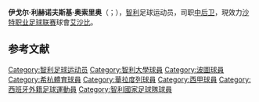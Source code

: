{{blpunsourced|time=2017-02-22T03:45:15+00:00}}
{{expand|time=2017-02-22T03:45:15+00:00}}
{{noteta
|G1=足球|G2=南美球會
|1=zh-hans:波尔图; zh-hk:波圖; 
|2=zh-hans:希洪体育; zh-hk:希杭體育;
|3=zh-hans:巴利亚多利德; zh-hk:華拉度列;
}}
{{Infobox football biography
| name = 伊戈尔·利赫诺夫斯基<br>Igor Lichnovsky
| image = Igor Lichnovski.png
| image_size = 200px
| caption = 
| fullname = Igor Lichnovsky Osorio
| birth_date = {{birth date and age|1994|3|7|df=y}}
| birth_place = 智利[[佩尼亚弗洛尔_(智利)|佩尼亚弗洛尔]]
| height = {{height|m=1.87}}
| currentclub = [[利雅得艾沙比足球會|艾沙比]]
| clubnumber = 2
| position = [[中后卫|中后卫]]
| youthyears1 = 2002–2011
| youthclubs1 = [[智利大学俱乐部|智利大学]]
| years1 = 2011–2014 | clubs1 = [[智利大学俱乐部|智利大学]] | caps1 = 41 | goals1 = 4
| years2 = 2014–2015 | clubs2 = [[波图足球会B队|波尔图B队]] | caps2 = 41 | goals2 = 3
| years3 = 2015–2017 | clubs3 = [[波尔图足球俱乐部|波尔图]] | caps3 = 0 | goals3 = 0
| years4 = 2016 | clubs4 = → [[希洪体育|希洪体育]] (租借) | caps4 = 2 | goals4 = 0
| years5 = 2016–2017 | clubs5 = → [[皇家巴利亚多利德足球俱乐部|巴利亚多利德]] (租借) | caps5 = 18 | goals5 = 1
| years6 = 2017–2018 | clubs6 = [[内卡哈俱乐部|内卡哈]] | caps6 = 34 | goals6 = 0
| years7 = 2018–2020 | clubs7 = [[藍十字|藍十字]] | caps7 = 62 | goals7 = 2
| years8 = 2020– | clubs8 = [[利雅得艾沙比足球會|艾沙比]] | caps8 = 20 | goals8 = 2
| nationalyears1 = 2011
| nationalteam1 = 智利U17
| nationalcaps1 = 1
| nationalgoals1 = 0
| nationalyears2 = 2013
| nationalteam2 = 智利U20
| nationalcaps2 = 11
| nationalgoals2 = 1
| nationalyears3 = 2014– | nationalteam3 = [[智利国家足球队|智利]] | nationalcaps3 = 7 | nationalgoals3 = 0
| pcupdate = 14 May 2016
| ntupdate = 22 June 2016
}}

'''伊戈尔·利赫诺夫斯基·奥索里奥'''（{{lang-es|Igor Lichnovsky Osorio}}；{{bd|1994年|3月7日}}），[[智利|智利]]足球运动员，司职[[中后卫|中后卫]]，現效力[[沙特职业足球联赛|沙特职业足球联赛]]球會[[利雅得艾沙比足球會|艾沙比]]。

==参考文献==
{{reflist}}

{{2019年美洲盃足球賽智利參賽名單}}

{{DEFAULTSORT:Lichnovsky, Igor}}
[[Category:智利足球运动员|Category:智利足球运动员]]
[[Category:智利大學球員|Category:智利大學球員]]
[[Category:波圖球員|Category:波圖球員]]
[[Category:希杭體育球員|Category:希杭體育球員]]
[[Category:華拉度列球員|Category:華拉度列球員]]
[[Category:西甲球員|Category:西甲球員]]
[[Category:西班牙外籍足球運動員|Category:西班牙外籍足球運動員]]
[[Category:智利國家足球隊球員|Category:智利國家足球隊球員]]